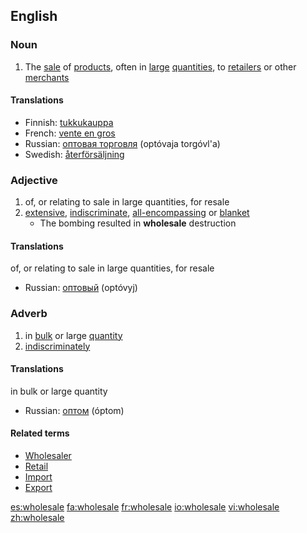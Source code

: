 {{wikipedia}}
==English==

===Noun===
{{en-noun}}

# The [[sale]] of [[product]]s, often in [[large]] [[quantities]], to [[retailer]]s or other [[merchant]]s

====Translations====
*Finnish: [[tukkukauppa]]
*French: [[vente en gros]]
*Russian: [[оптовая торговля]] (optóvaja torgóvl'a) {{f}}
*Swedish: [[återförsäljning]]

===Adjective===
{{en-adj}}

# of, or relating to sale in large quantities, for resale
# [[extensive]], [[indiscriminate]], [[all-encompassing]] or [[blanket]]
#* The bombing resulted in '''wholesale''' destruction

====Translations====
;of, or relating to sale in large quantities, for resale
*Russian: [[оптовый]] (optóvyj)

===Adverb===
{{en-adv}}

# in [[bulk]] or large [[quantity]]
# [[indiscriminately]]

====Translations====
;in bulk or large quantity
*Russian: [[оптом]] (óptom)

====Related terms====
*[[Wholesaler]]
*[[Retail]]
*[[Import]]
*[[Export]]

[[es:wholesale]]
[[fa:wholesale]]
[[fr:wholesale]]
[[io:wholesale]]
[[vi:wholesale]]
[[zh:wholesale]]